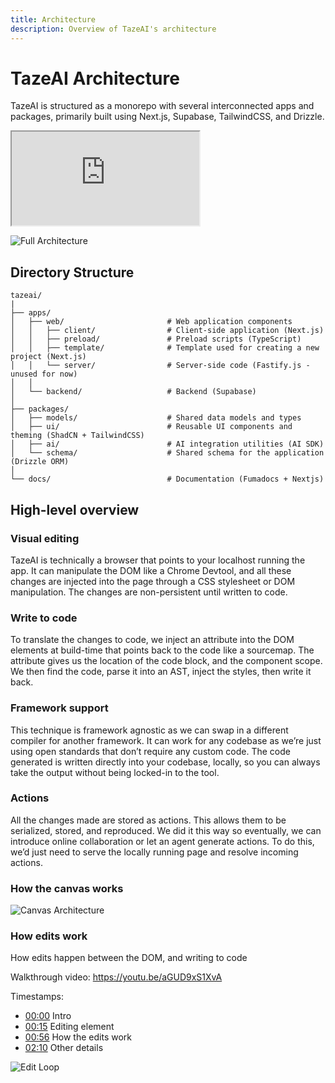 ```yaml
---
title: Architecture
description: Overview of TazeAI's architecture
---
```


# TazeAI Architecture

TazeAI is structured as a monorepo with several interconnected apps and packages, primarily built using Next.js, Supabase, TailwindCSS, and Drizzle.

<div className="relative h-[500px] overflow-hidden">
  <iframe
    className="absolute top-0 left-0 h-full w-full"
    src="https://www.youtube.com/embed/iaixwRNjg4I"
    title="TazeAI Architecture Walkthrough"
    allow="accelerometer; autoplay; clipboard-write; encrypted-media; gyroscope; picture-in-picture; web-share"
    allowFullScreen
  ></iframe>
</div>

![Full Architecture](/images/full-architecture.png)

## Directory Structure

```
tazeai/
|
├── apps/
│   ├── web/                       # Web application components
│   │   ├── client/                # Client-side application (Next.js)
│   │   ├── preload/               # Preload scripts (TypeScript)
│   │   ├── template/              # Template used for creating a new project (Next.js)
│   │   └── server/                # Server-side code (Fastify.js - unused for now)
│   │
│   └── backend/                   # Backend (Supabase)
│   
├── packages/
│   ├── models/                    # Shared data models and types
│   ├── ui/                        # Reusable UI components and theming (ShadCN + TailwindCSS)
│   ├── ai/                        # AI integration utilities (AI SDK)
│   └── schema/                    # Shared schema for the application (Drizzle ORM)
│   
└── docs/                          # Documentation (Fumadocs + Nextjs)
```

## High-level overview

### Visual editing

TazeAI is technically a browser that points to your localhost running the app. It can manipulate the DOM like a Chrome Devtool, and all these changes are injected into the page through a CSS stylesheet or DOM manipulation. The changes are non-persistent until written to code.

### Write to code

To translate the changes to code, we inject an attribute into the DOM elements at build-time that points back to the code like a sourcemap. The attribute gives us the location of the code block, and the component scope. We then find the code, parse it into an AST, inject the styles, then write it back.

### Framework support

This technique is framework agnostic as we can swap in a different compiler for another framework. It can work for any codebase as we’re just using open standards that don’t require any custom code. The code generated is written directly into your codebase, locally, so you can always take the output without being locked-in to the tool.

### Actions

All the changes made are stored as actions. This allows them to be serialized, stored, and reproduced. We did it this way so eventually, we can introduce online collaboration or let an agent generate actions. To do this, we’d just need to serve the locally running page and resolve incoming actions.


### How the canvas works

![Canvas Architecture](/images/canvas-architecture.png)

### How edits work
How edits happen between the DOM, and writing to code

Walkthrough video: https://youtu.be/aGUD9xS1XvA

Timestamps: 

* [00:00](https://www.youtube.com/watch?v=aGUD9xS1XvA&t=0s) Intro
* [00:15](https://www.youtube.com/watch?v=aGUD9xS1XvA&t=15s) Editing element 
* [00:56](https://www.youtube.com/watch?v=aGUD9xS1XvA&t=56s) How the edits work
* [02:10](https://www.youtube.com/watch?v=aGUD9xS1XvA&t=130s) Other details

![Edit Loop](/images/edit-loop.png)
